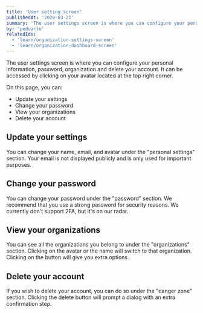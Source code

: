 ```yaml
---
title: 'User setting screen'
publishedAt: '2020-03-21'
summary: 'The user settings screen is where you can configure your personal information.'
by: 'peduarte'
relatedIds:
  - 'learn/organization-settings-screen'
  - 'learn/organization-dashboard-screen'
---
```



The user settings screen is where you can configure your personal information, password, organization and delete your account.
It can be accessed by clicking on your avatar located at the top right corner.

On this page, you can:

- Update your settings
- Change your password
- View your organizations
- Delete your account

<ProductVideo src={hero} />

## Update your settings

You can change your name, email, and avatar under the "personal settings" section. Your email is not displayed publicly and is only used for important purposes.

## Change your password

You can change your password under the "password" section. We recommend that you use a strong password for security reasons. We currently don't support 2FA, but it's on our radar.

## View your organizations

You can see all the organizations you belong to under the "organizations" section. Clicking on the avatar or the name will switch to that organization. Clicking on the <Icon><DotsVerticalIcon /></Icon> button will give you extra options.

## Delete your account

If you wish to delete your account, you can do so under the "danger zone" section. Clicking the delete button will prompt a dialog with an extra confirmation step.
